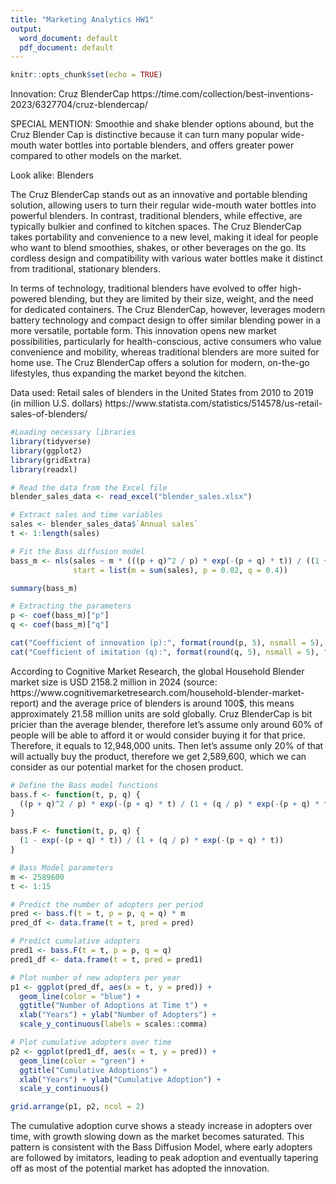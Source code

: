 ```yaml
---
title: "Marketing Analytics HW1"
output:
  word_document: default
  pdf_document: default
---
```


```r
knitr::opts_chunk$set(echo = TRUE)
```
Innovation: Cruz BlenderCap
https://time.com/collection/best-inventions-2023/6327704/cruz-blendercap/

SPECIAL MENTION: Smoothie and shake blender options abound, but the Cruz Blender Cap is distinctive because it can turn many popular wide-mouth water bottles into portable blenders, and offers greater power compared to other models on the market.

Look alike: Blenders

The Cruz BlenderCap stands out as an innovative and portable blending solution, allowing users to turn their regular wide-mouth water bottles into powerful blenders. In contrast, traditional blenders, while effective, are typically bulkier and confined to kitchen spaces. The Cruz BlenderCap takes portability and convenience to a new level, making it ideal for people who want to blend smoothies, shakes, or other beverages on the go. Its cordless design and compatibility with various water bottles make it distinct from traditional, stationary blenders.

In terms of technology, traditional blenders have evolved to offer high-powered blending, but they are limited by their size, weight, and the need for dedicated containers. The Cruz BlenderCap, however, leverages modern battery technology and compact design to offer similar blending power in a more versatile, portable form. This innovation opens new market possibilities, particularly for health-conscious, active consumers who value convenience and mobility, whereas traditional blenders are more suited for home use. The Cruz BlenderCap offers a solution for modern, on-the-go lifestyles, thus expanding the market beyond the kitchen.

Data used: Retail sales of blenders in the United States from 2010 to 2019 (in million U.S. dollars)
https://www.statista.com/statistics/514578/us-retail-sales-of-blenders/


```r
#Loading necessary libraries
library(tidyverse)
library(ggplot2)
library(gridExtra)
library(readxl)
```

```r
# Read the data from the Excel file
blender_sales_data <- read_excel("blender_sales.xlsx")
```


```r
# Extract sales and time variables
sales <- blender_sales_data$`Annual sales`
t <- 1:length(sales)

# Fit the Bass diffusion model
bass_m <- nls(sales ~ m * (((p + q)^2 / p) * exp(-(p + q) * t)) / ((1 + (q / p) * exp(-(p + q) * t))^2),
              start = list(m = sum(sales), p = 0.02, q = 0.4))

summary(bass_m)
```

```r
# Extracting the parameters
p <- coef(bass_m)["p"]
q <- coef(bass_m)["q"]

cat("Coefficient of innovation (p):", format(round(p, 5), nsmall = 5), "\n")
cat("Coefficient of imitation (q):", format(round(q, 5), nsmall = 5), "\n")
```

According to Cognitive Market Research, the global Household Blender market size is USD 2158.2 million in 2024 (source: https://www.cognitivemarketresearch.com/household-blender-market-report) and the average price of blenders is around 100$, this means approximately 21.58 million units are sold globally. Cruz BlenderCap is bit pricier than the average blender, therefore let's assume only around 60% of people will be able to afford it or would consider buying it for that price. Therefore, it equals to 12,948,000 units.
Then let's assume only 20% of that will actually buy the product, therefore we get 2,589,600, which we can consider as our potential market for the chosen product.

```r
# Define the Bass model functions
bass.f <- function(t, p, q) {
  ((p + q)^2 / p) * exp(-(p + q) * t) / (1 + (q / p) * exp(-(p + q) * t))^2
}

bass.F <- function(t, p, q) {
  (1 - exp(-(p + q) * t)) / (1 + (q / p) * exp(-(p + q) * t))
}

# Bass Model parameters 
m <- 2589600 
t <- 1:15    

# Predict the number of adopters per period
pred <- bass.f(t = t, p = p, q = q) * m
pred_df <- data.frame(t = t, pred = pred)

# Predict cumulative adopters
pred1 <- bass.F(t = t, p = p, q = q) 
pred1_df <- data.frame(t = t, pred = pred1)

# Plot number of new adopters per year
p1 <- ggplot(pred_df, aes(x = t, y = pred)) +
  geom_line(color = "blue") +
  ggtitle("Number of Adoptions at Time t") +
  xlab("Years") + ylab("Number of Adopters") +
  scale_y_continuous(labels = scales::comma)

# Plot cumulative adopters over time 
p2 <- ggplot(pred1_df, aes(x = t, y = pred)) +
  geom_line(color = "green") +
  ggtitle("Cumulative Adoptions") +
  xlab("Years") + ylab("Cumulative Adoption") +
  scale_y_continuous()

grid.arrange(p1, p2, ncol = 2)
```

The cumulative adoption curve shows a steady increase in adopters over time, with growth slowing down as the market becomes saturated. This pattern is consistent with the Bass Diffusion Model, where early adopters are followed by imitators, leading to peak adoption and eventually tapering off as most of the potential market has adopted the innovation.